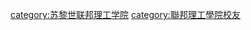 {{catmore|苏黎世联邦理工学院}}

{{Catnav|頁面分類|人物|校友|大學校友|瑞士大學校友}}

[[category:苏黎世联邦理工学院|category:苏黎世联邦理工学院]]
[[category:聯邦理工學院校友|category:聯邦理工學院校友]]